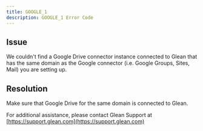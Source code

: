 ```yaml
---
title: GOOGLE_1
description: GOOGLE_1 Error Code
---
```


## Issue

We couldn't find a Google Drive connector instance connected to Glean that has the same domain as the Google connector (i.e. Google Groups, Sites, Mail) you are setting up.

## Resolution

Make sure that Google Drive for the same domain is connected to Glean.

For additional assistance, please contact Glean Support at [https://support.glean.com](https://support.glean.com)